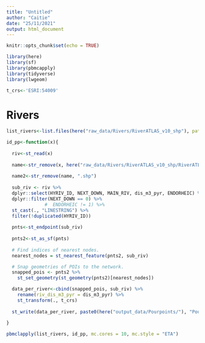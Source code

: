 ```yaml
---
title: "Untitled"
author: "Caitie"
date: "25/11/2021"
output: html_document
---
```


```r
knitr::opts_chunk$set(echo = TRUE)
```

```r
library(here)
library(sf)
library(pbmcapply)
library(tidyverse)
library(lwgeom)

t_crs<-'ESRI:54009'

```


# Rivers

```r
list_rivers<-list.files(here("raw_data/Rivers/RiverATLAS_v10_shp"), pattern = "shp", full.names = T)
```

```r
id_pp<-function(x){
  
  riv<-st_read(x)
  
  name<-str_remove(x, here("raw_data/Rivers/RiverATLAS_v10_shp/RiverATLAS_v10_"))
  
  name2<-str_remove(name, ".shp")
  
  sub_riv <- riv %>% 
  dplyr::select(HYRIV_ID, NEXT_DOWN, MAIN_RIV, dis_m3_pyr, ENDORHEIC) %>% 
  dplyr::filter(NEXT_DOWN == 0) %>% 
              #  ENDORHEIC != 1) %>% 
  st_cast(., "LINESTRING") %>% 
  filter(!duplicated(HYRIV_ID))
  
  pnts<-st_endpoint(sub_riv) 
  
  pnts2<-st_as_sf(pnts)
  
  # Find indices of nearest nodes.
  nearest_nodes = st_nearest_feature(pnts2, sub_riv)

  # Snap geometries of POIs to the network.
  snapped_pois <- pnts2 %>%
    st_set_geometry(st_geometry(pnts2)[nearest_nodes])

  data_per_river<-cbind(snapped_pois, sub_riv) %>% 
    rename(riv_dis_m3_pyr = dis_m3_pyr) %>% 
    st_transform(., t_crs)
  
  st_write(data_per_river, paste0(here("output_data/Pourpoints/"), "Pourpoints_",name2, ".shp"), delete_layer =  TRUE)
  
}
```

```r
pbmclapply(list_rivers, id_pp, mc.cores = 10, mc.style = "ETA")
```